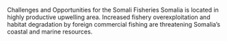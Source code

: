 Challenges and Opportunities for the Somali Fisheries
Somalia is located in highly productive upwelling area. Increased fishery overexploitation and habitat degradation by foreign commercial fishing are threatening Somalia's coastal and marine resources.

